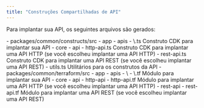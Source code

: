 ```yaml
---
title: "Construções Compartilhadas de API"
---
```





Para implantar sua API, os seguintes arquivos são gerados:

<Infrastructure>
<Fragment slot="cdk">
<FileTree>
  - packages/common/constructs/src
    - app
      - apis
        - \<project-name>.ts Construto CDK para implantar sua API
    - core
      - api
        - http-api.ts Construto CDK para implantar uma API HTTP (se você escolheu implantar uma API HTTP)
        - rest-api.ts Construto CDK para implantar uma API REST (se você escolheu implantar uma API REST)
        - utils.ts Utilitários para os construtos da API
</FileTree>
</Fragment>
<Fragment slot="terraform">
<FileTree>
  - packages/common/terraform/src
    - app
      - apis
        - \<project-name>
          - \<project-name>.tf Módulo para implantar sua API
    - core
      - api
        - http-api
          - http-api.tf Módulo para implantar uma API HTTP (se você escolheu implantar uma API HTTP)
        - rest-api
          - rest-api.tf Módulo para implantar uma API REST (se você escolheu implantar uma API REST)
</FileTree>
</Fragment>
</Infrastructure>